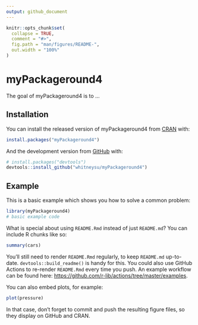 ```yaml
---
output: github_document
---
```


<!-- README.md is generated from README.Rmd. Please edit that file -->

```r
knitr::opts_chunk$set(
  collapse = TRUE,
  comment = "#>",
  fig.path = "man/figures/README-",
  out.width = "100%"
)
```

# myPackageround4

<!-- badges: start -->
<!-- badges: end -->

The goal of myPackageround4 is to ...

## Installation

You can install the released version of myPackageround4 from [CRAN](https://CRAN.R-project.org) with:

``` r
install.packages("myPackageround4")
```

And the development version from [GitHub](https://github.com/) with:

``` r
# install.packages("devtools")
devtools::install_github("whitneysu/myPackageround4")
```
## Example

This is a basic example which shows you how to solve a common problem:

```r
library(myPackageround4)
# basic example code
```

What is special about using `README.Rmd` instead of just `README.md`? You can include R chunks like so:

```r
summary(cars)
```

You'll still need to render `README.Rmd` regularly, to keep `README.md` up-to-date. `devtools::build_readme()` is handy for this. You could also use GitHub Actions to re-render `README.Rmd` every time you push. An example workflow can be found here: <https://github.com/r-lib/actions/tree/master/examples>.

You can also embed plots, for example:

```r
plot(pressure)
```

In that case, don't forget to commit and push the resulting figure files, so they display on GitHub and CRAN.
